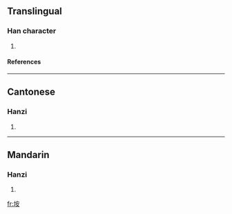 {{see|埯}}

==Translingual==
===Han character===
{{Han char|rn=32|rad=土|as=06|sn=9|four=4314<sub>4</sub>|canj=土十女 (GJV)}}
# {{defn|Han|sort=土06}}
====References====
{{Han ref|kx=0228.291|hdz=10442.050|uh=57B5|ud=22453|bh=CE50|bd=52816}}
----
==Cantonese==
===Hanzi===
{{yue-hanzi|jyut=|y=am2, yim2}}
# {{defn|Cantonese}}
----
==Mandarin==
===Hanzi===
{{cmn-hanzi|sim=埯|pin=[[ǎn]] (an3)|wg=an<sup>3</sup>}}
# {{defn|Mandarin}}

[[fr:垵]]